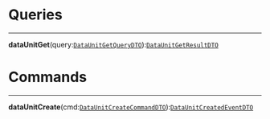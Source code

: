 


<div
  class={"spacer"}
/>



# Queries



---

**dataUnitGet**(query:[`DataUnitGetQueryDTO`](/docs/data-unit-get--page#data-unit-get)):[`DataUnitGetResultDTO`](/docs/data-unit-get--page#data-unit-get)<br/>

<div
  class={"spacer"}
/>



# Commands



---

**dataUnitCreate**(cmd:[`DataUnitCreateCommandDTO`](/docs/data-unit-create--page#data-unit-create)):[`DataUnitCreatedEventDTO`](/docs/core-data-unit--page#data-unit-create)<br/>
